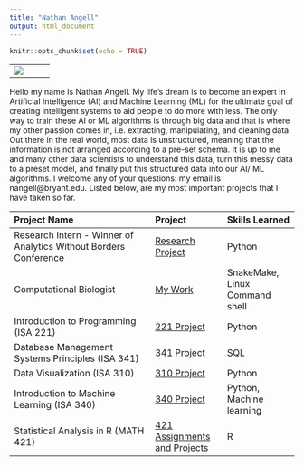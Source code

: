```yaml
---
title: "Nathan Angell"
output: html_document
---
```


```r
knitr::opts_chunk$set(echo = TRUE)
```
---------
![](github.png)

---------

Hello my name is Nathan Angell. My life's dream is to become an expert in Artificial Intelligence (AI) and Machine Learning (ML) for the ultimate goal of creating intelligent systems to aid people to do more with less. The only way to train these AI or ML algorithms is through big data and that is where my other passion comes in, i.e. extracting, manipulating, and cleaning data. Out there in the real world, most data is unstructured, meaning that the information is not arranged according to a pre-set schema. It is up to me and many other data scientists to understand this data, turn this messy data to a preset model, and finally put this structured data into our AI/ ML algorithms. I welcome any of your questions: my email is nangell@bryant.edu. Listed below, are my most important projects that I have taken so far. 

|             Project Name             | Project | Skills Learned |
|:------------------------|:------------|:------------|
| Research Intern - Winner of Analytics Without Borders Conference    |        [Research Project](directed_study.html)      |   Python   |
| Computational Biologist  |     [My Work](computational_biologist.html)         |   SnakeMake, Linux Command shell |
| Introduction to Programming (ISA 221)              |       [221 Project](ISA_221.html)       | Python |
| Database Management Systems Principles (ISA 341)          |      [341 Project](isa_341.html)        | SQL |
| Data Visualization (ISA 310)                 |      [310 Project](isa_310.html)        | Python |
| Introduction to Machine Learning (ISA 340)  |        [340 Project](isa_340.html)      | Python, Machine learning   |
| Statistical Analysis in R (MATH 421)  |        [421 Assignments and Projects](https://nangell18.github.io/)      | R  |